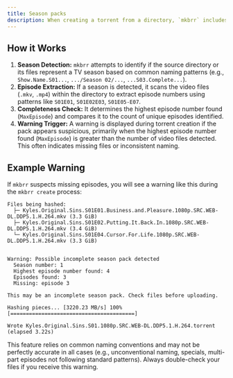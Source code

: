 ```yaml
---
title: Season packs
description: When creating a torrent from a directory, `mkbrr` includes a feature to help detect potentially incomplete TV season packs.
---
```


## How it Works

1.  **Season Detection:** `mkbrr` attempts to identify if the source directory or its files represent a TV season based on common naming patterns (e.g., `Show.Name.S01...`, `.../Season 02/...`, `...S03.Complete...`).
2.  **Episode Extraction:** If a season is detected, it scans the video files (`.mkv`, `.mp4`) within the directory to extract episode numbers using patterns like `S01E01`, `S01E02E03`, `S01E05-E07`.
3.  **Completeness Check:** It determines the highest episode number found (`MaxEpisode`) and compares it to the count of unique episodes identified.
4.  **Warning Trigger:** A warning is displayed during torrent creation if the pack appears suspicious, primarily when the highest episode number found (`MaxEpisode`) is greater than the number of video files detected. This often indicates missing files or inconsistent naming.

## Example Warning

If `mkbrr` suspects missing episodes, you will see a warning like this during the `mkbrr create` process:

```plaintext
Files being hashed:
  ├─ Kyles.Original.Sins.S01E01.Business.and.Pleasure.1080p.SRC.WEB-DL.DDP5.1.H.264.mkv (3.3 GiB)
  ├─ Kyles.Original.Sins.S01E02.Putting.It.Back.In.1080p.SRC.WEB-DL.DDP5.1.H.264.mkv (3.4 GiB)
  └─ Kyles.Original.Sins.S01E04.Cursor.For.Life.1080p.SRC.WEB-DL.DDP5.1.H.264.mkv (3.3 GiB)


Warning: Possible incomplete season pack detected
  Season number: 1
  Highest episode number found: 4
  Episodes found: 3
  Missing: episode 3

This may be an incomplete season pack. Check files before uploading.

Hashing pieces... [3220.23 MB/s] 100% [========================================]

Wrote Kyles.Original.Sins.S01.1080p.SRC.WEB-DL.DDP5.1.H.264.torrent (elapsed 3.22s)
```

<Warning>
This feature relies on common naming conventions and may not be perfectly accurate in all cases (e.g., unconventional naming, specials, multi-part episodes not following standard patterns). Always double-check your files if you receive this warning.
</Warning>
